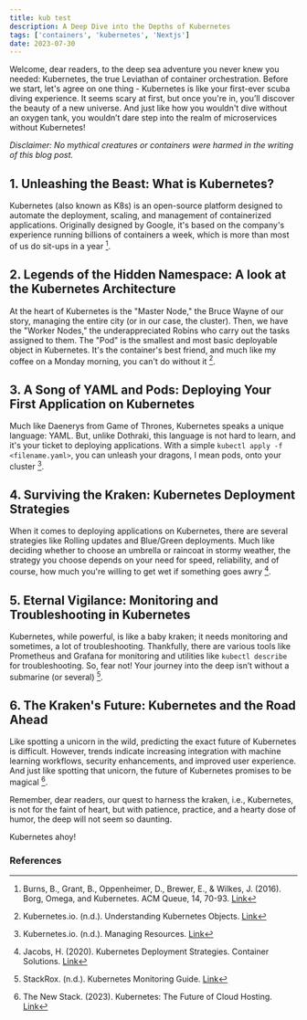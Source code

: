 ```yaml
---
title: kub test
description: A Deep Dive into the Depths of Kubernetes
tags: ['containers', 'kubernetes', 'Nextjs']
date: 2023-07-30
---
```


Welcome, dear readers, to the deep sea adventure you never knew you needed: Kubernetes, the true Leviathan of container orchestration. Before we start, let's agree on one thing - Kubernetes is like your first-ever scuba diving experience. It seems scary at first, but once you're in, you’ll discover the beauty of a new universe. And just like how you wouldn't dive without an oxygen tank, you wouldn’t dare step into the realm of microservices without Kubernetes!

_Disclaimer: No mythical creatures or containers were harmed in the writing of this blog post._

## 1. Unleashing the Beast: What is Kubernetes?

Kubernetes (also known as K8s) is an open-source platform designed to automate the deployment, scaling, and management of containerized applications. Originally designed by Google, it's based on the company's experience running billions of containers a week, which is more than most of us do sit-ups in a year [^1].

## 2. Legends of the Hidden Namespace: A look at the Kubernetes Architecture

At the heart of Kubernetes is the "Master Node," the Bruce Wayne of our story, managing the entire city (or in our case, the cluster). Then, we have the "Worker Nodes," the underappreciated Robins who carry out the tasks assigned to them. The "Pod" is the smallest and most basic deployable object in Kubernetes. It's the container's best friend, and much like my coffee on a Monday morning, you can't do without it [^2].

## 3. A Song of YAML and Pods: Deploying Your First Application on Kubernetes

Much like Daenerys from Game of Thrones, Kubernetes speaks a unique language: YAML. But, unlike Dothraki, this language is not hard to learn, and it's your ticket to deploying applications. With a simple `kubectl apply -f <filename.yaml>`, you can unleash your dragons, I mean pods, onto your cluster [^3].

## 4. Surviving the Kraken: Kubernetes Deployment Strategies

When it comes to deploying applications on Kubernetes, there are several strategies like Rolling updates and Blue/Green deployments. Much like deciding whether to choose an umbrella or raincoat in stormy weather, the strategy you choose depends on your need for speed, reliability, and of course, how much you're willing to get wet if something goes awry [^4].

## 5. Eternal Vigilance: Monitoring and Troubleshooting in Kubernetes

Kubernetes, while powerful, is like a baby kraken; it needs monitoring and sometimes, a lot of troubleshooting. Thankfully, there are various tools like Prometheus and Grafana for monitoring and utilities like `kubectl describe` for troubleshooting. So, fear not! Your journey into the deep isn’t without a submarine (or several) [^5].

## 6. The Kraken's Future: Kubernetes and the Road Ahead

Like spotting a unicorn in the wild, predicting the exact future of Kubernetes is difficult. However, trends indicate increasing integration with machine learning workflows, security enhancements, and improved user experience. And just like spotting that unicorn, the future of Kubernetes promises to be magical [^6].

Remember, dear readers, our quest to harness the kraken, i.e., Kubernetes, is not for the faint of heart, but with patience, practice, and a hearty dose of humor, the deep will not seem so daunting.

Kubernetes ahoy!

### References

[^1]: Burns, B., Grant, B., Oppenheimer, D., Brewer, E., & Wilkes, J. (2016). Borg, Omega, and Kubernetes. ACM Queue, 14, 70-93. [Link](https://dl.acm.org/doi/10.1145/2898442.2898444)
[^2]: Kubernetes.io. (n.d.). Understanding Kubernetes Objects. [Link](https://kubernetes.io/docs/concepts/overview/working-with-objects/kubernetes-objects/)
[^3]: Kubernetes.io. (n.d.). Managing Resources. [Link](https://kubernetes.io/docs/concepts/cluster-administration/manage-deployment/)
[^4]: Jacobs, H. (2020). Kubernetes Deployment Strategies. Container Solutions. [Link](https://container-solutions.com/kubernetes-deployment-strategies/)
[^5]: StackRox. (n.d.). Kubernetes Monitoring Guide. [Link](https://www.stackrox.com/post/2020/06/kubernetes-monitoring-guide/)
[^6]: The New Stack. (2023). Kubernetes: The Future of Cloud Hosting. [Link](https://thenewstack.io/kubernetes-the-future-of-cloud-hosting/)
